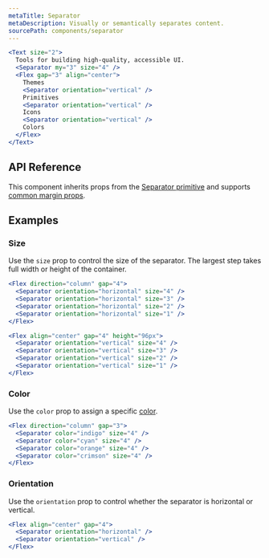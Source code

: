 ```yaml
---
metaTitle: Separator
metaDescription: Visually or semantically separates content.
sourcePath: components/separator
---
```


```jsx live=true
<Text size="2">
  Tools for building high-quality, accessible UI.
  <Separator my="3" size="4" />
  <Flex gap="3" align="center">
    Themes
    <Separator orientation="vertical" />
    Primitives
    <Separator orientation="vertical" />
    Icons
    <Separator orientation="vertical" />
    Colors
  </Flex>
</Text>
```

## API Reference

This component inherits props from the [Separator primitive](/primitives/docs/components/separator) and supports [common margin props](/themes/docs/theme/layout#margin-props).

<ThemesPropsTable defs="separatorPropDefs" />

## Examples

### Size

Use the `size` prop to control the size of the separator. The largest step takes full width or height of the container.

```jsx live="true"
<Flex direction="column" gap="4">
  <Separator orientation="horizontal" size="4" />
  <Separator orientation="horizontal" size="3" />
  <Separator orientation="horizontal" size="2" />
  <Separator orientation="horizontal" size="1" />
</Flex>
```

```jsx live="true"
<Flex align="center" gap="4" height="96px">
  <Separator orientation="vertical" size="4" />
  <Separator orientation="vertical" size="3" />
  <Separator orientation="vertical" size="2" />
  <Separator orientation="vertical" size="1" />
</Flex>
```

### Color

Use the `color` prop to assign a specific [color](/themes/docs/theme/color).

```jsx live=true
<Flex direction="column" gap="3">
  <Separator color="indigo" size="4" />
  <Separator color="cyan" size="4" />
  <Separator color="orange" size="4" />
  <Separator color="crimson" size="4" />
</Flex>
```

### Orientation

Use the `orientation` prop to control whether the separator is horizontal or vertical.

```jsx live="true"
<Flex align="center" gap="4">
  <Separator orientation="horizontal" />
  <Separator orientation="vertical" />
</Flex>
```
